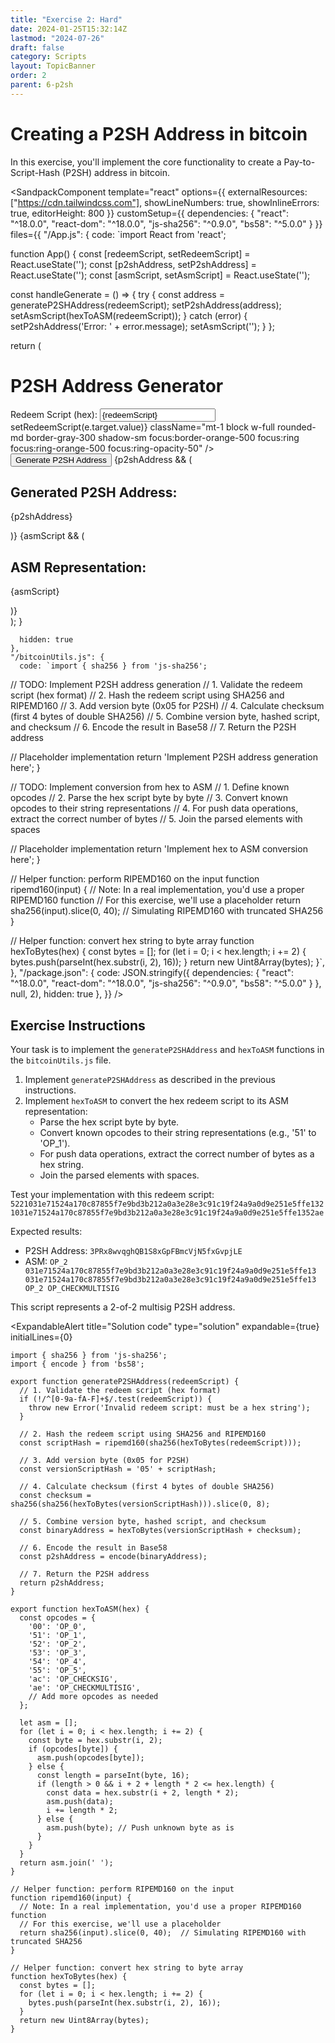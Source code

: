```yaml
---
title: "Exercise 2: Hard"
date: 2024-01-25T15:32:14Z
lastmod: "2024-07-26"
draft: false
category: Scripts
layout: TopicBanner
order: 2
parent: 6-p2sh
---
```


# Creating a P2SH Address in bitcoin

In this exercise, you'll implement the core functionality to create a Pay-to-Script-Hash (P2SH) address in bitcoin.

<SandpackComponent
  template="react"
  options={{
    externalResources: ["https://cdn.tailwindcss.com"],
    showLineNumbers: true,
    showInlineErrors: true,
    editorHeight: 800
  }}
  customSetup={{
    dependencies: {
      "react": "^18.0.0",
      "react-dom": "^18.0.0",
      "js-sha256": "^0.9.0",
      "bs58": "^5.0.0"
    }
  }}
  files={{
    "/App.js": {
      code: `import React from 'react';

function App() {
const [redeemScript, setRedeemScript] = React.useState('');
const [p2shAddress, setP2shAddress] = React.useState('');
const [asmScript, setAsmScript] = React.useState('');

const handleGenerate = () => {
try {
const address = generateP2SHAddress(redeemScript);
setP2shAddress(address);
setAsmScript(hexToASM(redeemScript));
} catch (error) {
setP2shAddress('Error: ' + error.message);
setAsmScript('');
}
};

return (
  <div className="max-w-md mx-auto mt-10 p-6 bg-white rounded-lg shadow-md">
    <h1 className="text-2xl font-bold mb-4 text-gray-800">P2SH Address Generator</h1>
    <div className="mb-4">
      <label className="block text-sm font-medium text-gray-700">
        Redeem Script (hex):
      </label>
      <input
        type="text"
        value={redeemScript}
        onChange={(e) => setRedeemScript(e.target.value)}
        className="mt-1 block w-full rounded-md border-gray-300 shadow-sm focus:border-orange-500 focus:ring focus:ring-orange-500 focus:ring-opacity-50"
      />
    </div>
    <button
      onClick={handleGenerate}
      className="w-full bg-orange-500 hover:bg-orange-600 text-white font-bold py-2 px-4 rounded"
    >
      Generate P2SH Address
    </button>
    {p2shAddress && (
      <div className="mt-4">
        <h2 className="text-lg font-semibold text-gray-800">Generated P2SH Address:</h2>
        <p className="mt-2 p-2 bg-gray-100 rounded border border-gray-300 text-gray-700">
          {p2shAddress}
        </p>
      </div>
    )}
    {asmScript && (
      <div className="mt-4">
        <h2 className="text-lg font-semibold text-gray-800">ASM Representation:</h2>
        <p className="mt-2 p-2 bg-gray-100 rounded border border-gray-300 text-gray-700 whitespace-pre-wrap">
          {asmScript}
        </p>
      </div>
    )}
  </div>
);
}

      hidden: true
    },
    "/bitcoinUtils.js": {
      code: `import { sha256 } from 'js-sha256';

  // TODO: Implement P2SH address generation
  // 1. Validate the redeem script (hex format)
  // 2. Hash the redeem script using SHA256 and RIPEMD160
  // 3. Add version byte (0x05 for P2SH)
  // 4. Calculate checksum (first 4 bytes of double SHA256)
  // 5. Combine version byte, hashed script, and checksum
  // 6. Encode the result in Base58
  // 7. Return the P2SH address

// Placeholder implementation
return 'Implement P2SH address generation here';
}

  // TODO: Implement conversion from hex to ASM
  // 1. Define known opcodes
  // 2. Parse the hex script byte by byte
  // 3. Convert known opcodes to their string representations
  // 4. For push data operations, extract the correct number of bytes
  // 5. Join the parsed elements with spaces

// Placeholder implementation
return 'Implement hex to ASM conversion here';
}

// Helper function: perform RIPEMD160 on the input
function ripemd160(input) {
// Note: In a real implementation, you'd use a proper RIPEMD160 function
// For this exercise, we'll use a placeholder
return sha256(input).slice(0, 40); // Simulating RIPEMD160 with truncated SHA256
}

// Helper function: convert hex string to byte array
function hexToBytes(hex) {
const bytes = [];
for (let i = 0; i < hex.length; i += 2) {
bytes.push(parseInt(hex.substr(i, 2), 16));
}
return new Uint8Array(bytes);
}`,
    },
    "/package.json": {
      code: JSON.stringify({
        dependencies: {
          "react": "^18.0.0",
          "react-dom": "^18.0.0",
          "js-sha256": "^0.9.0",
          "bs58": "^5.0.0"
        }
      }, null, 2),
      hidden: true
    },
  }}
/>

## Exercise Instructions

Your task is to implement the `generateP2SHAddress` and `hexToASM` functions in the `bitcoinUtils.js` file.

1. Implement `generateP2SHAddress` as described in the previous instructions.
2. Implement `hexToASM` to convert the hex redeem script to its ASM representation:
    - Parse the hex script byte by byte.
    - Convert known opcodes to their string representations (e.g., '51' to 'OP_1').
    - For push data operations, extract the correct number of bytes as a hex string.
    - Join the parsed elements with spaces.

Test your implementation with this redeem script: `5221031e71524a170c87855f7e9bd3b212a0a3e28e3c91c19f24a9a0d9e251e5ffe1321031e71524a170c87855f7e9bd3b212a0a3e28e3c91c19f24a9a0d9e251e5ffe1352ae`

Expected results:

-   P2SH Address: `3PRx8wvqghQB1S8xGpFBmcVjN5fxGvpjLE`
-   ASM: `OP_2 031e71524a170c87855f7e9bd3b212a0a3e28e3c91c19f24a9a0d9e251e5ffe13 031e71524a170c87855f7e9bd3b212a0a3e28e3c91c19f24a9a0d9e251e5ffe13 OP_2 OP_CHECKMULTISIG`

This script represents a 2-of-2 multisig P2SH address.

<ExpandableAlert
  title="Solution code"
  type="solution"
  expandable={true}
  initialLines={0}

>

```
import { sha256 } from 'js-sha256';
import { encode } from 'bs58';

export function generateP2SHAddress(redeemScript) {
  // 1. Validate the redeem script (hex format)
  if (!/^[0-9a-fA-F]+$/.test(redeemScript)) {
    throw new Error('Invalid redeem script: must be a hex string');
  }

  // 2. Hash the redeem script using SHA256 and RIPEMD160
  const scriptHash = ripemd160(sha256(hexToBytes(redeemScript)));

  // 3. Add version byte (0x05 for P2SH)
  const versionScriptHash = '05' + scriptHash;

  // 4. Calculate checksum (first 4 bytes of double SHA256)
  const checksum = sha256(sha256(hexToBytes(versionScriptHash))).slice(0, 8);

  // 5. Combine version byte, hashed script, and checksum
  const binaryAddress = hexToBytes(versionScriptHash + checksum);

  // 6. Encode the result in Base58
  const p2shAddress = encode(binaryAddress);

  // 7. Return the P2SH address
  return p2shAddress;
}

export function hexToASM(hex) {
  const opcodes = {
    '00': 'OP_0',
    '51': 'OP_1',
    '52': 'OP_2',
    '53': 'OP_3',
    '54': 'OP_4',
    '55': 'OP_5',
    'ac': 'OP_CHECKSIG',
    'ae': 'OP_CHECKMULTISIG',
    // Add more opcodes as needed
  };

  let asm = [];
  for (let i = 0; i < hex.length; i += 2) {
    const byte = hex.substr(i, 2);
    if (opcodes[byte]) {
      asm.push(opcodes[byte]);
    } else {
      const length = parseInt(byte, 16);
      if (length > 0 && i + 2 + length * 2 <= hex.length) {
        const data = hex.substr(i + 2, length * 2);
        asm.push(data);
        i += length * 2;
      } else {
        asm.push(byte); // Push unknown byte as is
      }
    }
  }
  return asm.join(' ');
}

// Helper function: perform RIPEMD160 on the input
function ripemd160(input) {
  // Note: In a real implementation, you'd use a proper RIPEMD160 function
  // For this exercise, we'll use a placeholder
  return sha256(input).slice(0, 40);  // Simulating RIPEMD160 with truncated SHA256
}

// Helper function: convert hex string to byte array
function hexToBytes(hex) {
  const bytes = [];
  for (let i = 0; i < hex.length; i += 2) {
    bytes.push(parseInt(hex.substr(i, 2), 16));
  }
  return new Uint8Array(bytes);
}
```

</ExpandableAlert>
